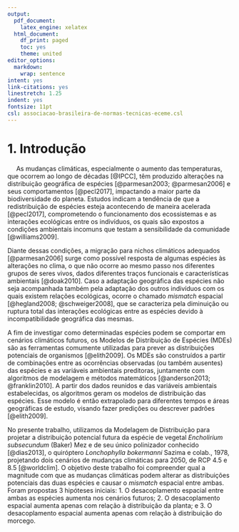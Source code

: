 ```yaml
---
output:
  pdf_document:
    latex_engine: xelatex
  html_document:
    df_print: paged
    toc: yes
    theme: united
editor_options:
  markdown:
    wrap: sentence
intent: yes
link-citations: yes
linestretch: 1.25
indent: yes
fontsize: 11pt
csl: associacao-brasileira-de-normas-tecnicas-eceme.csl
---
```



# 1. Introdução


|      As mudanças climáticas, especialmente o aumento das temperaturas, que ocorrem ao longo de décadas [@IPCC], têm produzido alterações na distribuição geográfica de espécies [@parmesan2003; @parmesan2006] e seus comportamentos [@pecl2017], impactando a maior parte da biodiversidade do planeta. Estudos indicam a tendência de que a redistribuição de espécies esteja acontecendo de maneira acelerada [@pecl2017], comprometendo o funcionamento dos ecossistemas e as interações ecológicas entre os indivíduos, os quais são expostos a condições ambientais incomuns que testam a sensibilidade da comunidade [@williams2009]. 


Diante dessas condições, a migração para nichos climáticos adequados [@parmesan2006] surge como possível resposta de algumas espécies às alterações no clima, o que não ocorre ao mesmo passo nos diferentes grupos de seres vivos, dados diferentes traços funcionais e características ambientais [@doak2010]. Caso a adaptação geográfica das espécies não seja acompanhada também pela adaptação dos outros indivíduos com os quais existem relações ecológicas, ocorre o chamado *mismatch* espacial [@hegland2008; @schweiger2008], que se caracteriza pela diminuição ou ruptura total das interações ecológicas entre as espécies devido à incompatibilidade geográfica das mesmas.  


A fim de investigar como determinadas espécies podem se comportar em cenários climáticos futuros, os Modelos de Distribuição de Espécies (MDEs) são as ferramentas comumente utilizadas para prever as distribuições potenciais de organismos [@elith2009]. Os MDEs são construídos a partir de combinações entre as ocorrências observadas (ou também ausentes) das espécies e as variáveis ambientais preditoras, juntamente com algoritmos de modelagem e métodos matemáticos [@anderson2013; @franklin2010]. A partir dos dados reunidos e das variáveis ambientais estabelecidas, os algoritmos geram os modelos de distribuição das espécies. Esse modelo é então extrapolado para diferentes tempos e áreas geográficas de estudo, visando fazer predições ou descrever padrões [@elith2009]. 


No presente trabalho, utilizamos da Modelagem de Distribuição para projetar a distribuição potencial futura da espécie de vegetal *Encholirium subsecundum* (Baker) Mez e de seu único polinizador conhecido [@dias2013], o quiróptero *Lonchophylla bokermanni* Sazima e colab., 1978, projetando dois cenários de mudanças climáticas para 2050, de RCP 4.5 e 8.5 [@worldclim]. O objetivo deste trabalho foi compreender qual a magnitude com que as mudanças climáticas podem alterar as distribuições potenciais das duas espécies e causar o *mismatch* espacial entre ambas. Foram propostas 3 hipóteses iniciais: 1. O desacoplamento espacial entre ambas as espécies aumenta nos cenários futuros; 2. O desacoplamento espacial aumenta apenas com relação à distribuição da planta; e 3. O desacoplamento espacial aumenta apenas com relação à distribuição do morcego.


